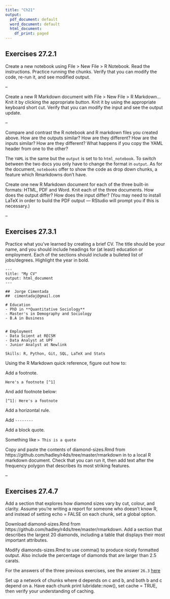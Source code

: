 ---
title: "Ch21"
output:
  pdf_document: default
  word_document: default
  html_document:
    df_print: paged
---

## Exercises 27.2.1
Create a new notebook using File > New File > R Notebook. Read the instructions. Practice running the chunks. Verify that you can modify the code, re-run it, and see modified output.

--

Create a new R Markdown document with File > New File > R Markdown… Knit it by clicking the appropriate button. Knit it by using the appropriate keyboard short cut. Verify that you can modify the input and see the output update.

--

Compare and contrast the R notebook and R markdown files you created above. How are the outputs similar? How are they different? How are the inputs similar? How are they different? What happens if you copy the YAML header from one to the other?

The `YAML` is the same but the `output` is set to to `html_notebook`. To switch between the two docs you only have to change the format in `output`. As for the document, `notebooks` offer to show the code as drop down chunks, a feature which Rmarkdowns don't have.

Create one new R Markdown document for each of the three built-in formats: HTML, PDF and Word. Knit each of the three documents. How does the output differ? How does the input differ? (You may need to install LaTeX in order to build the PDF output — RStudio will prompt you if this is necessary.)

--

## Exercises 27.3.1

Practice what you’ve learned by creating a brief CV. The title should be your name, and you should include headings for (at least) education or employment. Each of the sections should include a bulleted list of jobs/degrees. Highlight the year in bold.

```
---
title: "My CV"
output: html_document
---

##  Jorge Cimentada
##  cimentadaj@gmail.com

# Education
- PhD in **Quantitative Sociology**
- Master's in Demography and Sociology
- B.A in Business


# Employment
- Data Scient at RECSM
- Data Analyst at UPF
- Junior Analyst at Newlink

Skills: R, Python, Git, SQL, LaTeX and Stats

```


Using the R Markdown quick reference, figure out how to:

Add a footnote.

`Here's a footnote [^1]`

And add footnote below:

`[^1]: Here's a footnote`

Add a horizontal rule.

Add `--------`

Add a block quote.

Something like `> This is a quote`

Copy and paste the contents of diamond-sizes.Rmd from https://github.com/hadley/r4ds/tree/master/rmarkdown in to a local R markdown document. Check that you can run it, then add text after the frequency polygon that describes its most striking features.

--

## Exercises 27.4.7

Add a section that explores how diamond sizes vary by cut, colour, and clarity. Assume you’re writing a report for someone who doesn’t know R, and instead of setting echo = FALSE on each chunk, set a global option.

Download diamond-sizes.Rmd from https://github.com/hadley/r4ds/tree/master/rmarkdown. Add a section that describes the largest 20 diamonds, including a table that displays their most important attributes.

Modify diamonds-sizes.Rmd to use comma() to produce nicely formatted output. Also include the percentage of diamonds that are larger than 2.5 carats.

For the answers of the three previous exercises, see the answer `26.3` [here](https://jrnold.github.io/r4ds-exercise-solutions/r-markdown.html)

Set up a network of chunks where d depends on c and b, and both b and c depend on a. Have each chunk print lubridate::now(), set cache = TRUE, then verify your understanding of caching.